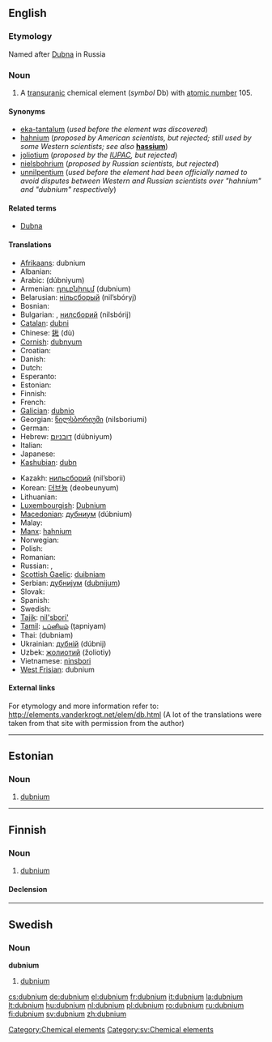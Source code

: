 {{also|Dubnium}}
==English==
{{elements|Db|rutherfordium|Rf|seaborgium|Sg}}

===Etymology===
Named after [[w:Dubna|Dubna]] in Russia

===Noun===
{{en-noun|-}}
{{wikipedia}}

# A [[transuranic]] chemical element (''symbol'' Db) with [[atomic number]] 105.

====Synonyms====
* [[eka-tantalum]] (''used before the element was discovered'')
* [[hahnium]] (''proposed by American scientists, but rejected; still used by some Western scientists; see also'' '''[[hassium]]''')
* [[joliotium]] (''proposed by the [[w:IUPAC|IUPAC]], but rejected'')
* [[nielsbohrium]] (''proposed by Russian scientists, but rejected'')
* [[unnilpentium]] (''used before the element had been officially named to avoid disputes between Western and Russian scientists over "hahnium" and "dubnium" respectively'')

====Related terms====
* [[w:Dubna|Dubna]]

====Translations====
{{trans-top|chemical element}}
* [[Afrikaans]]: dubnium
* Albanian: {{t-|sq|dubnium|xs=Albanian}}
* Arabic: {{Arab|[[دوبنيوم]]}} (dúbniyum) {{m}}
* Armenian: [[դուբնիում]] (dubnium)
* Belarusian: [[нiльсборый]] (nil’sbóryj) {{m}}
* Bosnian: {{t-|bs|dubnij}}
* Bulgarian: {{t-|bg|дубний|m|tr=dúbnij|sc=Cyrl}}, [[нилсборий]] (nilsbórij) {{m}}
* [[Catalan]]: [[dubni]]
* Chinese: [[𨧀]] (dù)
* [[Cornish]]: [[dubnyum]]
* Croatian: {{t-|hr|dubnij}}
* Danish: {{t-|da|dubnium}}
* Dutch: {{t+|nl|dubnium|n}}
* Esperanto: {{t-|eo|dubnio|xs=Esperanto}}
* Estonian: {{t-|et|dubnium}}
* Finnish: {{t+|fi|dubnium}}
* French: {{t+|fr|dubnium|m}}
* [[Galician]]: [[dubnio]] {{m}}
* Georgian: [[ნილსბორიუმი]] (nilsboriumi)
* German: {{t+|de|Dubnium|n}}
* Hebrew: [[דובניום]] (dúbniyum)
* Italian: {{t-|it|dubnio|m}}
* Japanese: {{t+|ja|ドブニウム|tr=dobuniumu|sc=Jpan}}
* [[Kashubian]]: [[dubn]]
{{trans-mid}}
* Kazakh: [[нильсборий]] (nil’sborii)
* Korean: [[더브늄]] (deobeunyum)
* Lithuanian: {{t+|lt|dubnis|xs=Lithuanian}}
* [[Luxembourgish]]: [[Dubnium]]
* [[Macedonian]]: [[дубниум]] (dúbnium) {{m}}
* Malay: {{t-|ms|hahnium|xs=Malay}}
* [[Manx]]: [[hahnium]]
* Norwegian: {{t-|no|dubnium}}
* Polish: {{t+|pl|dubn|m}}
* Romanian: {{t+|ro|dubniu|n}}
* Russian: {{t+|ru|дубний|m|tr=dúbnij|sc=Cyrl}}, {{t+|ru|нильсборий|m|tr=nil’sborij|sc=Cyrl}}
* [[Scottish Gaelic]]: [[duibniam]]
* Serbian: [[дубниjум]] ([[dubnijum]]) {{m}}
* Slovak: {{t-|sk|dubnium}}
* Spanish: {{t+|es|dubnio|m}}
* Swedish: {{t+|sv|dubnium|n}}
* [[Tajik]]: [[nil'sbori']]
* [[Tamil]]: [[டப்னியம்]] (ţapniyam)
* Thai: {{Thai|[[ดุบเนียม]]}} (dubniam)
* Ukrainian: [[дубнiй]] (dúbnij) {{m}}
* Uzbek: [[жолиотий]] (žoliotiy)
* Vietnamese: [[ninsbori]]
* [[West Frisian]]: dubnium
{{trans-bottom}}

====External links====
For etymology and more information refer to:
http://elements.vanderkrogt.net/elem/db.html
(A lot of the translations were taken from that site with permission from the author)

----

==Estonian==

===Noun===
{{infl|et|noun}}

# {{chemical element|lang=et}} [[#English|dubnium]]

[[Category:Chemical elements]]

----

==Finnish==
{{wikipedia|lang=fi}}

===Noun===
{{infl|fi|noun}}

# {{element|lang=fi}} [[#English|dubnium]]

====Declension====
{{fi-decl-risti|dubnium}}

----

==Swedish==

===Noun===
{{sv-noun-unc-irreg-n|2=dubniumet}}
'''dubnium''' {{n}}

# [[#English|dubnium]]

[[Category:sv:Chemical elements]]

[[cs:dubnium]]
[[de:dubnium]]
[[el:dubnium]]
[[fr:dubnium]]
[[it:dubnium]]
[[la:dubnium]]
[[lt:dubnium]]
[[hu:dubnium]]
[[nl:dubnium]]
[[pl:dubnium]]
[[ro:dubnium]]
[[ru:dubnium]]
[[fi:dubnium]]
[[sv:dubnium]]
[[zh:dubnium]]